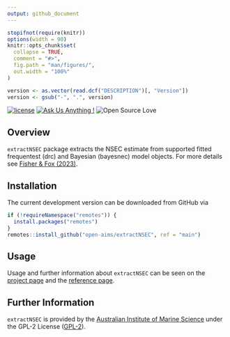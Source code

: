 ```yaml
---
output: github_document
---
```


<!-- README.md is generated from README.Rmd. Please edit that file -->

```r
stopifnot(require(knitr))
options(width = 90)
knitr::opts_chunk$set(
  collapse = TRUE,
  comment = "#>",
  fig.path = "man/figures/",
  out.width = "100%"
)
```

```r
version <- as.vector(read.dcf("DESCRIPTION")[, "Version"])
version <- gsub("-", ".", version)
```

[![license](https://img.shields.io/badge/license-GPL--2-lightgrey.svg)](https://choosealicense.com/)
[![Ask Us Anything
\!](https://img.shields.io/badge/Ask%20us-anything-1abc9c.svg)](https://github.com/open-AIMS/extractNSEC/issues/new)
![Open Source
Love](https://badges.frapsoft.com/os/v2/open-source.svg?v=103)
<!-- badges: end -->

## Overview 

`extractNSEC` package extracts the NSEC estimate from supported fitted frequentest (drc) and Bayesian (bayesnec) model objects. For more details see [Fisher & Fox (2023)](https://setac.onlinelibrary.wiley.com/doi/full/10.1002/etc.5610?af=R>).

## Installation

The current development version can be downloaded from GitHub via

```r
if (!requireNamespace("remotes")) {
  install.packages("remotes")
}
remotes::install_github("open-aims/extractNSEC", ref = "main")
```

## Usage

Usage and further information about `extractNSEC` can be seen on the [project
page](https://open-aims.github.io/extractNSEC/) and the
[reference page](https://open-aims.github.io/extractNSEC/reference/).

## Further Information

`extractNSEC` is provided by the
[Australian Institute of Marine Science](https://www.aims.gov.au) under the
GPL-2 License ([GPL-2](https://opensource.org/license/gpl-2-0/)).
